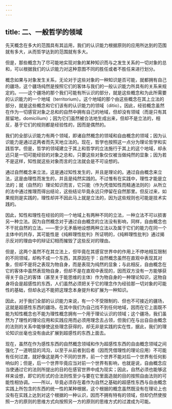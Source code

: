 ```yaml
---
---
---
```

title: 二、一般哲学的领域
---




先天概念在多大的范围具有其运用，我们的认识能力根据原则的应用所达到的范围就有多大，从而哲学达到的范围就有多大。

但是，那些概念为了尽可能地实现对象的某种知识而与之发生关系的一切对象的总和，可以根据我们的认识能力对这种意图不同的胜任或者不胜任来进行划分。

概念如果与对象发生关系，无论对于这些对象的一种知识是否可能，就都拥有自己的疆场，这个疆场纯然是按照它们的客体与我们的一般认识能力所具有的关系来规定的。——这个疆场的那个我们可能有所认识的部分，就是这些概念和为此所需要的认识能力的一个地域（territorium）。这个地域的那个由这些概念在其上立法的部分，就是这些概念和它们该有的认识能力的领域（ditio）。因此，经验概念虽然在作为一切感官对象之总和的自然中拥有自己的地域，但却没有领域（而是只有其居留地，domicilium）；因为它们虽然被合法地生成出来，但却不是立法的，相反，基于它们的规则都是经验性的，因而是偶然的。

我们的全部认识能力有两个领域，即诸自然概念的领域和自由概念的领域；因为认识能力是通过这两者而先天地立法的。现在，哲学也按照这一点分为理论哲学和实践哲学。但是，哲学的领域建立于其上和哲学的立法施行于其上的这个地域，却永远只是一切可能经验的对象之总和，只要这些对象仅仅被当做纯然的显象；因为若不是这样，知性就这些对象而言的立法就会是不可设想的。

通过自然概念来立法，这是通过知性发生的，并且是理论的。通过自由概念来立法，这是由理性而发生的，并且是纯然实践的。不过惟有在实践中，理性才能是立法的；就（自然的）理论知识而言，它只能（作为凭借知性而精通法则的）从所立的法中通过推理而得出结论，这些结论毕竟永远只停留在自然那里。但反过来，如果规则是实践的，理性却并不因此马上就是立法的，因为这些规则也可能是技术实践的。

因此，知性和理性在经验的同一个地域上有两种不同的立法，一种立法不可以损害另一种立法。因为自然概念对于通过自由概念的立法没有影响，同样，自由概念也不干扰自然的立法。——至少无矛盾地设想两种立法以及属于它们的能力在同一个主体中的共存，其可能性是《纯粹理性批判》所证明的，《纯粹理性批判》通过揭示反对的理由中的辩证幻相而摧毁了这些反对的理由。

但是，这两个虽然不在其立法上，但毕竟在其感官世界中的作用上不停地相互限制的不同领域，却构不成一个东西，其原因在于：自然概念虽然在直观中表现其对象，但却不是将之表现为物自身，而是表现为纯然的显象；与此相反，自由概念在它的客体中虽然表现物自身，但却不是在直观中表现的，因而双方没有一方能够获得关于自己的客体（甚至关于能思维的主体）作为物自身的一种理论知识，这物自身将会是超感性的东西，人们虽然必须把关于它的理念作为经验那一切对象的可能性的基础，但却永远不能把这理念本身提升和扩展为一种知识。

因此，对于我们全部的认识能力来说，有一个不受限制的、但也不可接近的疆场，这就是超感性东西的疆场，在其中我们为自己找不到任何地域，因而在它上面既不能为知性概念也不能为理性概念拥有一个用于理论认识的领域；这个疆场，我们虽然为了理性的理论应用和实践应用而必须用理念去占领，但我们在与出自自由概念的法则的关系中能够使这些理念获得的，却无非是实践的实在性，据此，我们的理论知识丝毫也没有由此扩展到超感性的东西上面去。

现在，虽然在作为感性东西的自然概念领域和作为超感性东西的自由概念领域之间强化了一道明显的鸿沟，以至于从前者到后者（因而凭借理性的理论应用）不可能有任何过渡，就好像这是两个不同的世界，前一个世界不能对后一个世界有任何影响似的；但是，后一个世界毕竟应当对前一个世界有影响，也就是说，自由概念应当使通过它的法则所提出的目的在感官世界中成为现实；因此，自然必须也能够这样来设想，即它的形式的合法则性至少与要在它里面造就的目的按照自由法则的可能性相协调。——所以，毕竟必须存在着作为自然之基础的超感性东西与自由概念实践上所包含的东西的统一性的某种根据，这个根据的概念虽然既没有在理论上也没有在实践上达到对这个根据的一种认识，因而不拥有特有的领域，但却仍然使按照一方的原则的思维方式向按照另一方的原则的思维方式的过渡成为可能。